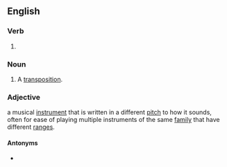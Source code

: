 ==English==

===Verb===
{{head|en|present participle}}

# {{present participle of|transpose|lang=en|nocat=1}}

===Noun===
{{en-noun}}

# A [[transposition]].

===Adjective===
{{lb|en|music}} a musical [[instrument]] that is written in a different [[pitch]] to how it sounds, often for ease of playing multiple instruments of the same [[family]] that have different [[range]]s.
: {{ux|en|Trumpet is a '''transposing''' instrument while trombone is not.}}

====Antonyms====
* {{l|en|non-transposing}}